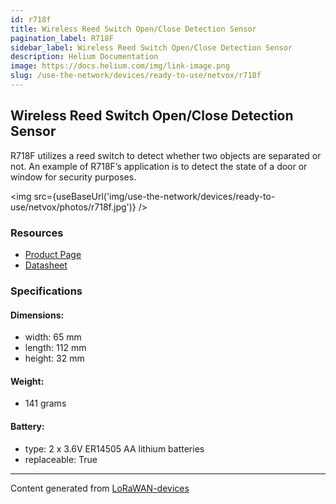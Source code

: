 ```yaml
---
id: r718f
title: Wireless Reed Switch Open/Close Detection Sensor
pagination_label: R718F
sidebar_label: Wireless Reed Switch Open/Close Detection Sensor
description: Helium Documentation
image: https://docs.helium.com/img/link-image.png
slug: /use-the-network/devices/ready-to-use/netvox/r718f
---
```



## Wireless Reed Switch Open/Close Detection Sensor

R718F utilizes a reed switch to detect whether two objects are separated or not. An example of
R718F’s application is to detect the state of a door or window for security purposes.

<img src={useBaseUrl('img/use-the-network/devices/ready-to-use/netvox/photos/r718f.jpg')} />

### Resources

- [Product Page](http://www.netvox.com.tw/product.asp?pro=R718F)
- [Datasheet](http://www.netvox.com.tw/um/R718F/R718Fdatasheet.pdf)

### Specifications

#### Dimensions:

- width: 65 mm
- length: 112 mm
- height: 32 mm

#### Weight:

- 141 grams

#### Battery:

- type: 2 x 3.6V ER14505 AA lithium batteries
- replaceable: True

---

Content generated from [LoRaWAN-devices](https://github.com/TheThingsNetwork/lorawan-devices)
